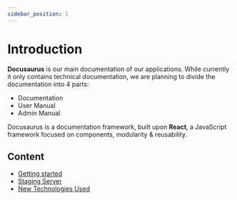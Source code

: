 ```yaml
---
sidebar_position: 1
---
```


# Introduction

**Docusaurus** is our main documentation of our applications.
While currently it only contains technical documentation, we are planning to divide the documentation into 4 parts:
- Documentation
- User Manual
- Admin Manual

Docusaurus is a documentation framework, built upon **React**, a JavaScript framework focused on components, modularity & reusability.

## Content
- [Getting started](getting-started.mdx)
- [Staging Server](live-server.mdx)
- [New Technologies Used](new-tech.mdx)
